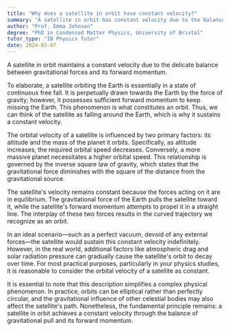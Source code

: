 ```yaml
---
title: "Why does a satellite in orbit have constant velocity?"
summary: "A satellite in orbit has constant velocity due to the balance between gravitational pull and its forward momentum."
author: "Prof. Emma Johnson"
degree: "PhD in Condensed Matter Physics, University of Bristol"
tutor_type: "IB Physics Tutor"
date: 2024-03-07
---
```


A satellite in orbit maintains a constant velocity due to the delicate balance between gravitational forces and its forward momentum.

To elaborate, a satellite orbiting the Earth is essentially in a state of continuous free fall. It is perpetually drawn towards the Earth by the force of gravity; however, it possesses sufficient forward momentum to keep missing the Earth. This phenomenon is what constitutes an orbit. Thus, we can think of the satellite as falling around the Earth, which is why it sustains a constant velocity.

The orbital velocity of a satellite is influenced by two primary factors: its altitude and the mass of the planet it orbits. Specifically, as altitude increases, the required orbital speed decreases. Conversely, a more massive planet necessitates a higher orbital speed. This relationship is governed by the inverse square law of gravity, which states that the gravitational force diminishes with the square of the distance from the gravitational source.

The satellite's velocity remains constant because the forces acting on it are in equilibrium. The gravitational force of the Earth pulls the satellite toward it, while the satellite's forward momentum attempts to propel it in a straight line. The interplay of these two forces results in the curved trajectory we recognize as an orbit.

In an ideal scenario—such as a perfect vacuum, devoid of any external forces—the satellite would sustain this constant velocity indefinitely. However, in the real world, additional factors like atmospheric drag and solar radiation pressure can gradually cause the satellite's orbit to decay over time. For most practical purposes, particularly in your physics studies, it is reasonable to consider the orbital velocity of a satellite as constant.

It is essential to note that this description simplifies a complex physical phenomenon. In practice, orbits can be elliptical rather than perfectly circular, and the gravitational influence of other celestial bodies may also affect the satellite's path. Nonetheless, the fundamental principle remains: a satellite in orbit achieves a constant velocity through the balance of gravitational pull and its forward momentum.
    